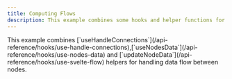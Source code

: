 ```yaml
---
title: Computing Flows
description: This example combines some hooks and helper functions for computing the data flow between nodes.
---
```



<ExampleLayout>
This example combines [`useHandleConnections`](/api-reference/hooks/use-handle-connections),[`useNodesData`](/api-reference/hooks/use-nodes-data) and [`updateNodeData`](/api-reference/hooks/use-svelte-flow) helpers for handling data flow between nodes.

<RemoteCodeViewer
  route="examples/interaction/computing-flows"
  framework="svelte"
/>

</ExampleLayout>
